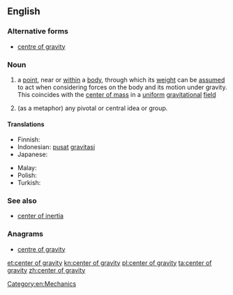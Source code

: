 {{wikipedia}}
==English==

===Alternative forms===
* [[centre of gravity]]

===Noun===
{{en-noun|head=[[center]] [[of]] [[gravity]]|centers of gravity}}

# {{physics}} a [[point]], near or [[within]] a [[body]], through which its [[weight]] can be [[assumed]] to act when considering forces on the body and its motion under gravity.  This coincides with the [[center of mass]] in a [[uniform]] [[gravitational]] [[field]]
# (as a metaphor) any pivotal or central idea or group.

====Translations====
{{trans-top|a point, near or within a body, at which the object's mass can be assumed to be concentrated}}
* Finnish: {{t-|fi|painopiste}}
* Indonesian: [[pusat]] [[gravitasi]]
* Japanese: {{t+|ja|重心|tr=じゅうしん]], jūshin}}
{{trans-mid}}
* Malay: {{t|ms|pusat graviti}}
* Polish: {{t-|pl|środek ciężkości}}
* Turkish: {{t+|tr|ağırlık merkezi}}
{{trans-bottom}}

===See also===
* [[center of inertia]]

===Anagrams===
* [[centre of gravity#English|centre of gravity]]

[[Category:en:Mechanics]]

[[et:center of gravity]]
[[kn:center of gravity]]
[[pl:center of gravity]]
[[ta:center of gravity]]
[[zh:center of gravity]]